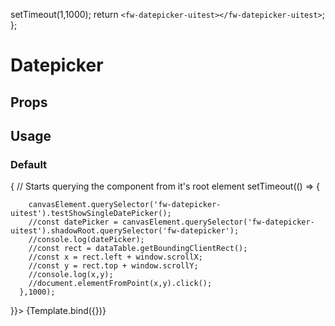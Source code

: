 

  setTimeout(1,1000);
  return `<fw-datepicker-uitest></fw-datepicker-uitest>`;
};

# Datepicker

<Meta
  title='Datepicker'
  component='fw-datepicker-uitest'
/>

## Props

<Props of="fw-datepicker-uitest"/>

## Usage

### Default

<Canvas>
  <Story
    name="Filled Form"
    play={async ({ canvasElement }) => {
      // Starts querying the component from it's root element
      setTimeout(() => {
        
        canvasElement.querySelector('fw-datepicker-uitest').testShowSingleDatePicker();
        //const datePicker = canvasElement.querySelector('fw-datepicker-uitest').shadowRoot.querySelector('fw-datepicker');
        //console.log(datePicker);
        //const rect = dataTable.getBoundingClientRect();
        //const x = rect.left + window.scrollX;
        //const y = rect.top + window.scrollY;
        //console.log(x,y);
        //document.elementFromPoint(x,y).click();
      },1000);
       
  }}>
  {Template.bind({})}
  </Story>
</Canvas>
